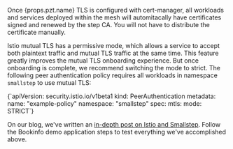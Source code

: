 <p>
  Once {props.pzt.name} TLS is configured with cert-manager, all workloads and
  services deployed within the mesh will automitacally have certificates signed
  and renewed by the <inlineCode>step</inlineCode> CA. You will not have to
  distribute the certificate manually.
</p>

Istio mutual TLS has a permissive mode, which allows a service to accept both plaintext traffic and mutual TLS traffic at the same time.
This feature greatly improves the mutual TLS onboarding experience.
But once onboarding is complete, we recommend switching the mode to strict.
The following peer authentication policy requires all workloads in namespace `smallstep` to use mutual TLS:

<CodeBlock autoCopy language="yaml">
  {`apiVersion: security.istio.io/v1beta1
kind: PeerAuthentication
metadata:
  name: "example-policy"
  namespace: "smallstep"
spec:
  mtls:
    mode: STRICT`}
</CodeBlock>

On our blog, we've written an [in-depth post on Istio and Smallstep](https://smallstep.com/blog/istio-with-private-ca/#bookinfo-application).
Follow the Bookinfo demo application steps to test everything we've accomplished above.
